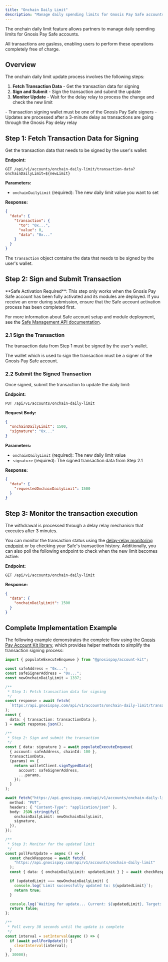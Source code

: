 ```yaml
---
title: "Onchain Daily Limit"
description: "Manage daily spending limits for Gnosis Pay Safe accounts" 
---
```


The onchain daily limit feature allows partners to manage daily spending limits for Gnosis Pay Safe accounts.

All transactions are gasless, enabling users to perform these operations completely free of charge.

## Overview

The onchain daily limit update process involves the following steps:

1. **Fetch Transaction Data** - Get the transaction data for signing
2. **Sign and Submit** - Sign the transaction and submit the update
3. **Monitor Update** - Wait for the delay relay to process the change and check the new limit

<Warning>
- Transaction signing wallet must be one of the Gnosis Pay Safe signers
- Updates are processed after a 3-minute delay as transactions are going through the Gnosis Pay delay relay
</Warning>

## Step 1: Fetch Transaction Data for Signing

Get the transaction data that needs to be signed by the user's wallet:

**Endpoint:**
```http
GET /api/v1/accounts/onchain-daily-limit/transaction-data?onchainDailyLimit=${newLimit}
```

**Parameters:**
- `onchainDailyLimit` (required): The new daily limit value you want to set

**Response:**
```json
{
  "data": {
    "transaction": {
      "to": "0x...",
      "value": 0,
      "data": "0x..."
    }
  }
}
```

The `transaction` object contains the data that needs to be signed by the user's wallet.

## Step 2: Sign and Submit Transaction

<Warning>
**Safe Activation Required**: This step only works when the Gnosis Pay Safe account has been fully activated and its modules are deployed. If you receive an error during submission, ensure that the Safe account activation process has been completed first.

For more information about Safe account setup and module deployment, see the [Safe Management API documentation](https://docs.gnosispay.com/api-reference/deploy-safe-modules-with-a-user-signature).
</Warning>

### 2.1 Sign the Transaction

The transaction data from Step 1 must be signed by the user's wallet.

<Note>
The wallet which is used to sign the transaction must be a signer of the Gnosis Pay Safe account.
</Note>

### 2.2 Submit the Signed Transaction

Once signed, submit the transaction to update the daily limit:

**Endpoint:**
```http
PUT /api/v1/accounts/onchain-daily-limit
```

**Request Body:**
```json
{
  "onchainDailyLimit": 1500,
  "signature": "0x..."
}
```

**Parameters:**
- `onchainDailyLimit` (required): The new daily limit value
- `signature` (required): The signed transaction data from Step 2.1

**Response:**
```json
{
  "data": {
    "requestedOnchainDailyLimit": 1500
  }
}
```

## Step 3: Monitor the transaction execution
The withdrawal is processed through a delay relay mechanism that executes after 3 minutes.

You can monitor the transaction status using the [delay-relay monitoring endpoint](https://docs.gnosispay.com/api-reference/retrieve-the-list-of-delayed-transactions-for-the-authenticated-user) or by checking your Safe's transaction history.
Additionally, you can also poll the following endpoint to check when the new limit becomes active:

**Endpoint:**
```http
GET /api/v1/accounts/onchain-daily-limit
```

**Response:**
```json
{
  "data": {
    "onchainDailyLimit": 1500
  }
}
```

## Complete Implementation Example

The following example demonstrates the complete flow using the [Gnosis Pay Account Kit library](https://github.com/gnosispay/account-kit), which provides helper methods to simplify the transaction signing process:

```typescript
import { populateExecuteEnqueue } from "@gnosispay/account-kit";

const safeAddress = "0x...";
const safeSignerAddress = "0x...";
const newOnchainDailyLimit = 1337;

/**
 * Step 1: Fetch transaction data for signing
 */
const response = await fetch(
  `https://api.gnosispay.com/api/v1/accounts/onchain-daily-limit/transaction-data?onchainDailyLimit=${newOnchainDailyLimit}`
);
const {
  data: { transaction: transactionData },
} = await response.json();

/**
 * Step 2: Sign and submit the transaction
 */
const { data: signature } = await populateExecuteEnqueue(
  { account: safeAddress, chainId: 100 },
  transactionData,
  (params) => {
    return walletClient.signTypedData({
      account: safeSignerAddress,
      ...params,
    });
  }
);

await fetch("https://api.gnosispay.com/api/v1/accounts/onchain-daily-limit", {
  method: "PUT",
  headers: { "Content-Type": "application/json" },
  body: JSON.stringify({
    onchainDailyLimit: newOnchainDailyLimit,
    signature,
  }),
});

/**
 * Step 3: Monitor for the updated limit
 */
const pollForUpdate = async () => {
  const checkResponse = await fetch(
    "https://api.gnosispay.com/api/v1/accounts/onchain-daily-limit"
  );
  const { data: { onchainDailyLimit: updatedLimit } } = await checkResponse.json();

  if (updatedLimit === newOnchainDailyLimit) {
    console.log(`Limit successfully updated to: ${updatedLimit}`);
    return true;
  }

  console.log(`Waiting for update... Current: ${updatedLimit}, Target: ${newOnchainDailyLimit}`);
  return false;
};

/**
 * Poll every 30 seconds until the update is complete
 */
const interval = setInterval(async () => {
  if (await pollForUpdate()) {
    clearInterval(interval);
  }
}, 30000);
```